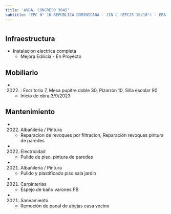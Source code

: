 ```yaml
---
title: 'AVDA. CONGRESO 3045'
subtitle: 'EPC N° 16 REPUBLICA DOMINICANA - JIN C (EPCJS 16/10°) - EPA N° 16 REPUBLICA DOMINICANA'
---
```


#
## Infraestructura

* Instalacion electrica completa 
    + Mejora Edilicia - En Proyecto 


## Mobiliario

*  (2022) : Escritorio 7, Mesa pupitre doble 30, Pizarrón 10, Silla escolar 90 



    + Inicio de obra:3/9/2023 



## Mantenimiento

*  (2022) Albañileria / Pintura 
    + Reparacion de revoques por filtracion, Reparación revoques pintura de paredes

*  (2022) Electricidad 
    + Pulido de piso, pintura de paredes

*  (2021) Albañileria / Pintura 
    + Pulido y plastificado piso sala jardin

*  (2021) Carpinterías 
    + Espejo de baño varones PB

*  (2021) Saneamiento 
    + Remoción de panal de abejas casa vecino






